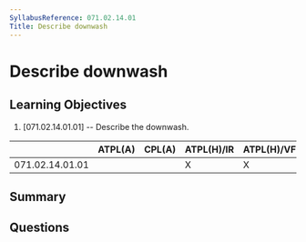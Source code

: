```yaml
---
SyllabusReference: 071.02.14.01
Title: Describe downwash
---
```


# Describe downwash

## Learning Objectives

1. [071.02.14.01.01] -- Describe the downwash.

|                 | ATPL(A) | CPL(A) | ATPL(H)/IR | ATPL(H)/VFR | CPL(H) | IR  | CBIR(A) |
| --------------- | ------- | ------ | ---------- | ----------- | ------ | --- | ------- |
| 071.02.14.01.01 |         |        | X          | X           | X      |     |         |

## Summary

## Questions
